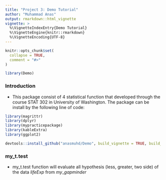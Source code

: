 ```yaml
---
title: "Project 3: Demo Tutorial"
author: "Muhammad Anas"
output: rmarkdown::html_vignette
vignette: >
  %\VignetteIndexEntry{Demo Tutorial}
  %\VignetteEngine{knitr::rmarkdown}
  %\VignetteEncoding{UTF-8}
---
```


```r
knitr::opts_chunk$set(
  collapse = TRUE,
  comment = "#>"
)
```

```r
library(Demo)
```

### Introduction
- This package consist of 4 statistical function that developed through the course STAT 302 in University of Washington. The package can be install by the following line of code:
```r
library(magrittr)
library(dplyr)
library(mypracticepackage)
library(kableExtra)
library(ggplot2)
```

```r
devtools::install_github("anasmuhd/Demo", build_vignette = TRUE, build_opts = c())
```

### my_t.test
- my_t.test function will evaluate all hypothesis (less, greater, two side) of the data $lifeExp$ from $my\_gapminder$




